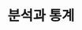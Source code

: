 ---
id: analysis-report-intro
title: 분석과 통계
description: 애플리케이션 분석과 통계를 안내합니다. 
tags: [ 애플리케이션, 통계, 분석하기, UI ]
---